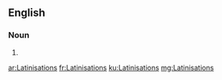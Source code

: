 ==English==

===Noun===
{{head|en|plural}}

# {{plural of|Latinisation|lang=en|nocat=1}}

[[ar:Latinisations]]
[[fr:Latinisations]]
[[ku:Latinisations]]
[[mg:Latinisations]]